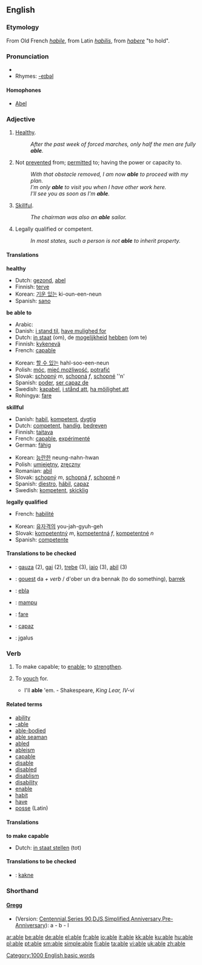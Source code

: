 {{see|-able}}
==English==

{{rank|care|war|short|391|able|five|need|met}}

===Etymology===
From Old French ''[[habile]]'', from Latin ''[[habilis]]'', from ''[[habere]]'' "to hold".

===Pronunciation===
*{{audio|en-us-able.ogg|Audio (US)}}
*Rhymes: [[Rhymes:English:-eɪbəl|-eɪbəl]]
====Homophones====
*[[Abel]]

===Adjective===
{{en-adj|abl|er}}

# {{dated}} [[healthy|Healthy]].
#: ''After the past week of forced marches, only half the men are fully '''able'''.''
# Not [[prevent]]ed from; [[permit]]ted to; having the power or capacity to.
#: ''With that obstacle removed, I am now '''able''' to proceed with my plan.''
#: ''I'm only '''able''' to visit you when I have other work here.''
#: ''I'll see you as soon as I'm '''able'''.''
# [[skillful|Skillful]].
#: ''The chairman was also an '''able''' sailor.''
# {{law}} Legally qualified or competent.
#: ''In most states, such a person is not '''able''' to inherit property.''

====Translations====
'''healthy'''
{{top}}
*Dutch: [[gezond]], [[abel]]
*Finnish: [[terve]]
*Korean: [[기운 있는]] ki-oun-een-neun
*Spanish: [[sano]]
{{mid}}
{{bottom}}

'''be able to'''
{{top}}
*Arabic: {{ARchar|[[قادر]]}}
*Danish: [[i stand til]], [[have mulighed for]]
*Dutch: [[in staat]] (om), de [[mogelijkheid]] [[hebben]] (om te)
*Finnish: [[kykenevä]]
*French: [[capable]]
{{mid}}
*Korean: [[할 수 있는]] hahl-soo-een-neun
*Polish: [[móc]], [[mieć możliwość]], [[potrafić]]
*Slovak: [[schopný]] ''m'', [[schopná]] ''f'', [[schopné]] ''n'
*Spanish: [[poder]], [[ser capaz de]]
*Swedish: [[kapabel]], [[i stånd att]], [[ha möjlighet att]]
*Rohingya: [[fare]]
{{bottom}}

'''skillful'''
{{top}}
*Danish: [[habil]], [[kompetent]], [[dygtig]]
*Dutch: [[competent]], [[handig]], [[bedreven]]
*Finnish: [[taitava]]
*French: [[capable]], [[expérimenté]]
*German: [[fähig]]
{{mid}}
*Korean: [[능란한]] neung-nahn-hwan
*Polish: [[umiejętny]], [[zręczny]]
*Romanian: [[abil]]
*Slovak: [[schopný]] ''m'', [[schopná]] ''f'', [[schopné]] ''n''
*Spanish: [[diestro]], [[hábil]], [[capaz]]
*Swedish: [[kompetent]], [[skicklig]]
{{bottom}}

'''legally qualified'''
{{top}}
*French: [[habilité]]
{{mid}}
*Korean: [[유자격의]] you-jah-gyuh-geh
*Slovak: [[kompetentný]] ''m'', [[kompetentná]] ''f'', [[kompetentné]] ''n''
*Spanish: [[competente]]
{{bottom}}

====Translations to be checked====
{{checktrans}}
*{{ttbc|Basque}}: [[gauza]] (2), [[gai]] (2), [[trebe]] (3), [[iaio]] (3), [[abil]] (3)
*{{ttbc|Breton}}: [[gouest]] da ''+ verb'' / d'ober un dra bennak (to do something), [[barrek]]
*{{ttbc|Esperanto}}: [[ebla]]
*{{ttbc|Indonesian}}: [[mampu]]
*{{ttbc|Rohingya}}: [[fare]]
*{{ttbc|Spanish}}: [[capaz]]
*{{ttbc|Lithuanian}}: įgalus

===Verb===
{{en-verb|abl|ing}}

# {{transitive}} {{obsolete}} To make capable; to [[enable]]; to [[strengthen]].
# {{transitive}} {{obsolete}} To [[vouch]] for.
#* I'll '''able''' 'em. - Shakespeare, ''King Lear, IV-vi''

====Related terms====
*[[ability]]
*[[-able]]
*[[able-bodied]]
*[[able seaman]]
*[[abled]]
*[[ableism]]
*[[capable]]
*[[disable]]
*[[disabled]]
*[[disablism]]
*[[disability]]
*[[enable]]
*[[habit]]
*[[have]]
*[[posse]] (Latin)

====Translations====
'''to make capable'''
{{top}}
* Dutch: [[in staat stellen]] (tot)
{{mid}}
{{bottom}}

====Translations to be checked====
{{checktrans}}
*{{ttbc|Lojban}}: [[kakne]]

===Shorthand===
====[http://en.wikipedia.org/wiki/Gregg_Shorthand Gregg]====
* (Version: [http://en.wikipedia.org/wiki/Gregg_Shorthand#Centennial_Gregg_Shorthand Centennial],[http://en.wikipedia.org/wiki/Gregg_Shorthand#Series_90_Gregg_Shorthand  Series 90],[http://en.wikipedia.org/wiki/Gregg_Shorthand#Diamond_Jubilee_Gregg_Shorthand  DJS],[http://en.wikipedia.org/wiki/Gregg_Shorthand#Simplified_Gregg_Shorthand Simplified],[http://en.wikipedia.org/wiki/Gregg_Shorthand#Anniversary_Gregg_Shorthand Anniversary],[http://en.wikipedia.org/wiki/Gregg_Shorthand#Pre-Anniversary_Gregg_Shorthand Pre-Anniversary]): a - b - l

[[Category:1000 English basic words]]

[[ar:able]]
[[be:able]]
[[de:able]]
[[el:able]]
[[fr:able]]
[[io:able]]
[[it:able]]
[[kk:able]]
[[ku:able]]
[[hu:able]]
[[pl:able]]
[[pt:able]]
[[sm:able]]
[[simple:able]]
[[fi:able]]
[[ta:able]]
[[vi:able]]
[[uk:able]]
[[zh:able]]